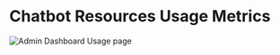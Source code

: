 # Chatbot Resources Usage Metrics

![Admin Dashboard Usage page](/docs/content/admin-usage-metrics.png)
